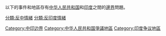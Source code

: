 {{Catnav|頁面分類|地理|国家|有争议的地区|中国领土争议地区}}
{{Catnav|頁面分類|各種主題的頁面分類|按國家分類|各國歷史|印度歷史}}
{{Catnav|頁面分類|各種主題的頁面分類|按國家分類|各國外交|印度外交}}
{{Catnav|頁面分類|历史|各國歷史|印度歷史}}

以下的事件和地區存有[[中华人民共和国|中华人民共和国]]和[[印度|印度]]之間的[[邊界|邊界]]問題。

[[Category:中印边界|Category:中印边界]]
[[Category:中华人民共和国爭議地區|Category:中华人民共和国爭議地區]]
[[Category:印度争议地區|Category:印度争议地區]]
[[分類:反中情緒|分類:反中情緒]]
[[分類:反印度情緒|分類:反印度情緒]]